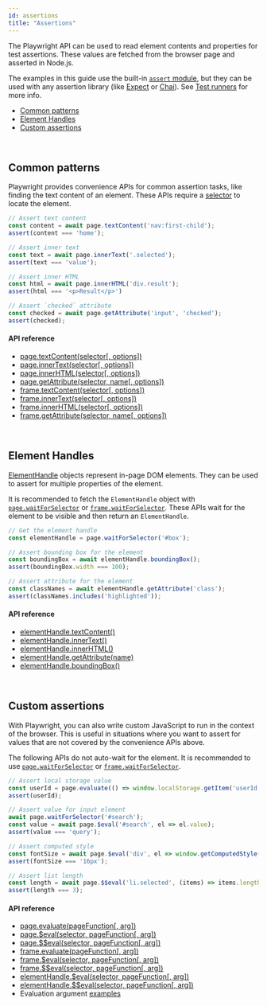 ```yaml
---
id: assertions
title: "Assertions"
---
```



The Playwright API can be used to read element contents and properties for test assertions. These values are fetched from the browser page and asserted in
Node.js.

The examples in this guide use the built-in [`assert` module](https://nodejs.org/api/assert.html), but they can be used with any assertion library (like [Expect](https://www.npmjs.com/package/expect) or [Chai](https://www.npmjs.com/package/chai)). See [Test runners](test-runners.mdx) for more info.

<!-- GEN:toc-top-level -->
- [Common patterns](#common-patterns)
- [Element Handles](#element-handles)
- [Custom assertions](#custom-assertions)
<!-- GEN:stop -->

<br/>

## Common patterns

Playwright provides convenience APIs for common assertion tasks, like finding the
text content of an element. These APIs require a [selector](selectors.mdx) to locate
the element.

```js
// Assert text content
const content = await page.textContent('nav:first-child');
assert(content === 'home');

// Assert inner text
const text = await page.innerText('.selected');
assert(text === 'value');

// Assert inner HTML
const html = await page.innerHTML('div.result');
assert(html === '<p>Result</p>')

// Assert `checked` attribute
const checked = await page.getAttribute('input', 'checked');
assert(checked);
```

#### API reference

- [page.textContent(selector[, options])](api/class-page.mdx#pagetextcontentselector-options)
- [page.innerText(selector[, options])](api/class-page.mdx#pageinnertextselector-options)
- [page.innerHTML(selector[, options])](api/class-page.mdx#pageinnerhtmlselector-options)
- [page.getAttribute(selector, name[, options])](api/class-page.mdx#pagegetattributeselector-name-options)
- [frame.textContent(selector[, options])](api/class-frame.mdx#frametextcontentselector-options)
- [frame.innerText(selector[, options])](api/class-frame.mdx#frameinnertextselector-options)
- [frame.innerHTML(selector[, options])](api/class-frame.mdx#frameinnerhtmlselector-options)
- [frame.getAttribute(selector, name[, options])](api/class-frame.mdx#framegetattributeselector-name-options)

<br/>

## Element Handles

[ElementHandle](api/class-elementhandle.mdx#class-elementhandle) objects represent in-page DOM
elements. They can be used to assert for multiple properties of the element.

It is recommended to fetch the `ElementHandle` object with
[`page.waitForSelector`](api/class-page.mdx#pagewaitforselectorselector-options) or
[`frame.waitForSelector`](api/class-frame.mdx#framewaitforselectorselector-options). These
APIs wait for the element to be visible and then return an `ElementHandle`.

```js
// Get the element handle
const elementHandle = page.waitForSelector('#box');

// Assert bounding box for the element
const boundingBox = await elementHandle.boundingBox();
assert(boundingBox.width === 100);

// Assert attribute for the element
const classNames = await elementHandle.getAttribute('class');
assert(classNames.includes('highlighted'));
```

#### API reference

- [elementHandle.textContent()](api/class-elementhandle.mdx#elementhandletextcontent)
- [elementHandle.innerText()](api/class-elementhandle.mdx#elementhandleinnertext)
- [elementHandle.innerHTML()](api/class-elementhandle.mdx#elementhandleinnerhtml)
- [elementHandle.getAttribute(name)](api/class-elementhandle.mdx#elementhandlegetattributename)
- [elementHandle.boundingBox()](api/class-elementhandle.mdx#elementhandleboundingbox)

<br/>

## Custom assertions

With Playwright, you can also write custom JavaScript to run in the context of
the browser. This is useful in situations where you want to assert for values
that are not covered by the convenience APIs above.

The following APIs do not auto-wait for the element. It is recommended to use
[`page.waitForSelector`](api/class-page.mdx#pagewaitforselectorselector-options) or
[`frame.waitForSelector`](api/class-frame.mdx#framewaitforselectorselector-options).

```js
// Assert local storage value
const userId = page.evaluate(() => window.localStorage.getItem('userId'));
assert(userId);

// Assert value for input element
await page.waitForSelector('#search');
const value = await page.$eval('#search', el => el.value);
assert(value === 'query');

// Assert computed style
const fontSize = await page.$eval('div', el => window.getComputedStyle(el).fontSize);
assert(fontSize === '16px');

// Assert list length
const length = await page.$$eval('li.selected', (items) => items.length);
assert(length === 3);
```

#### API reference

- [page.evaluate(pageFunction[, arg])](api/class-page.mdx#pageevaluatepagefunction-arg)
- [page.$eval(selector, pageFunction[, arg])](api/class-page.mdx#pageevalselector-pagefunction-arg)
- [page.$$eval(selector, pageFunction[, arg])](api/class-page.mdx#pageevalselector-pagefunction-arg-1)
- [frame.evaluate(pageFunction[, arg])](api/class-frame.mdx#frameevaluatepagefunction-arg)
- [frame.$eval(selector, pageFunction[, arg])](api/class-frame.mdx#frameevalselector-pagefunction-arg)
- [frame.$$eval(selector, pageFunction[, arg])](api/class-frame.mdx#frameevalselector-pagefunction-arg-1)
- [elementHandle.$eval(selector, pageFunction[, arg])](api/class-elementhandle.mdx#elementhandleevalselector-pagefunction-arg)
- [elementHandle.$$eval(selector, pageFunction[, arg])](api/class-elementhandle.mdx#elementhandleevalselector-pagefunction-arg-1)
- Evaluation argument [examples](api/evaluationargument.mdx#evaluationargument)
